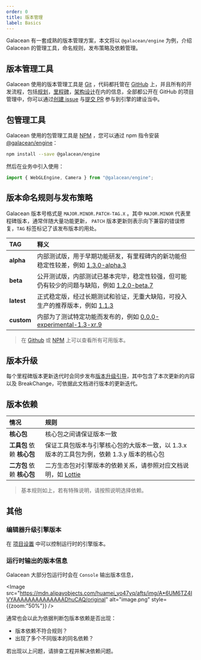 ```yaml
---
order: 0
title: 版本管理
label: Basics
---
```


Galacean 有一套成熟的版本管理方案，本文将以 `@galacean/engine` 为例，介绍 Galacean 的管理工具，命名规则，发布策略及依赖管理。

## 版本管理工具

Galacean 使用的版本管理工具是 [Git](https://git-scm.com/) ，代码都托管在 [GitHub](https://github.com/galacean/) 上，并且所有的开发流程，包括[规划](https://github.com/galacean/engine/projects?query=is%3Aopen)，[里程碑](https://github.com/galacean/engine/milestones)，[架构设计](https://github.com/galacean/engine/wiki/Physical-system-design)在内的信息，全部都公开在 GitHub 的项目管理中，你可以通过[创建 issue](https://docs.github.com/zh/issues/tracking-your-work-with-issues/creating-an-issue) 与[提交 PR](https://docs.github.com/zh/pull-requests/collaborating-with-pull-requests/proposing-changes-to-your-work-with-pull-requests/creating-a-pull-request-from-a-fork) 参与到引擎的建设当中。

## 包管理工具

Galacean 使用的包管理工具是 [NPM](https://www.npmjs.com/) ，您可以通过 npm 指令安装 [@galacean/engine](https://www.npmjs.com/package/@galacean/engine?activeTab=versions)：

```bash
npm install --save @galacean/engine
```

然后在业务中引入使用：

```typescript
import { WebGLEngine, Camera } from "@galacean/engine";
```

## 版本命名规则与发布策略

Galacean 版本号格式是 `MAJOR.MINOR.PATCH-TAG.X` 。其中 `MAJOR.MINOR` 代表里程碑版本，通常伴随大量功能更新， `PATCH` 版本更新则表示向下兼容的错误修复，`TAG` 标签标记了该发布版本的用处。

| TAG | 释义 |
| :-- | :-- |
| **alpha** | 内部测试版，用于早期功能研发，有里程碑内的新功能但稳定性较差，例如 [1.3.0-alpha.3](https://www.npmjs.com/package/@galacean/engine/v/1.3.0-alpha.3) |
| **beta** | 公开测试版，内部测试已基本完毕，稳定性较强，但可能仍有较少的问题与缺陷，例如 [1.2.0-beta.7](https://www.npmjs.com/package/@galacean/engine/v/1.2.0-beta.7) |
| **latest** | 正式稳定版，经过长期测试和验证，无重大缺陷，可投入生产的推荐版本，例如 [1.1.3](https://www.npmjs.com/package/@galacean/engine/v/1.1.3) |
| **custom** | 内部为了测试特定功能而发布的，例如 [0.0.0-experimental-1.3-xr.9](https://www.npmjs.com/package/@galacean/engine/v/0.0.0-experimental-1.3-xr.9) |

> 在 [Github](https://github.com/galacean/engine/releases) 或 [NPM](https://www.npmjs.com/package/@galacean/engine?activeTab=versions) 上可以查看所有可用版本。

## 版本升级

每个里程碑版本更新迭代时会同步发布[版本升级引导](https://github.com/galacean/engine/wiki/Migration-Guide)，其中包含了本次更新的内容以及 BreakChange，可依据此文档进行版本的更新迭代。

## 版本依赖

| 情况 | 规则 |
| :-- | :-- |
| **核心包** | 核心包之间请保证版本一致 |
| **工具包** 依赖 **核心包** | 保证工具包版本与引擎核心包的大版本一致，以 1.3.x 版本的工具包为例，依赖 1.3.y 版本的核心包 |
| **二方包** 依赖 **核心包** | 二方生态包对引擎版本的依赖关系，请参照对应文档说明，如 [Lottie](/docs/graphics/2D/lottie/#lottie-使用版本说明) |

> 基本规则如上，若有特殊说明，请按照说明选择依赖。

## 其他

### 编辑器升级引擎版本

在 [项目设置](/docs/interface/menu/#项目设置) 中可以控制运行时的引擎版本。

### 运行时输出的版本信息

Galacean 大部分包运行时会在 `Console` 输出版本信息，

<Image src="https://mdn.alipayobjects.com/huamei_yo47yq/afts/img/A*6UM6TZ4IVYAAAAAAAAAAAAAADhuCAQ/original" alt="image.png" style={{zoom:"50%"}} />

通常也会以此为依据判断包版本依赖是否出现：

- 版本依赖不符合规则？
- 出现了多个不同版本的同名依赖？

若出现以上问题，请排查工程并解决依赖问题。
